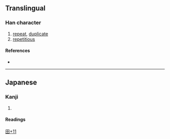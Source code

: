{{character info}}
==Translingual==

===Han character===
{{Han char|rn=102|rad=田|as=11|sn=16|four=|canj=WIOM|ids=⿳田⿱丷八冝}}

# [[repeat]], [[duplicate]]
# [[repetitious]]

====References====
* {{Han ref|kx=0766.181|hdz=42552.081|uh=7582|ud=30082}}

----

==Japanese==

===Kanji===
{{ja-kanji|grade=|rs=田11}}

# {{rfdef|ja|sort=田11}}

====Readings====
{{ja-readings
|on=じょう,ちょう
|kun=たた-む,たたみ-,かさ-ねる
}}

[[Category:Japanese-only CJKV Characters|田+11]]